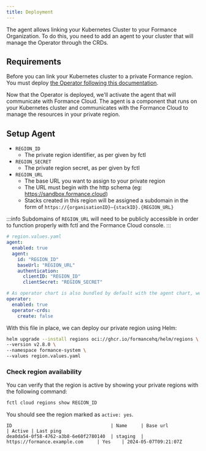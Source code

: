```yaml
---
title: Deployment
---
```

The agent allows linking your Kubernetes Cluster to your Formance Organization. To do this, you need to add an agent to your cluster that will manage the Operator through the CRDs.

## Requirements

Before you can link your Kubernetes cluster to a private Formance region. You must deploy [the Operator following this documentation](/operator/Installation).

Now that the Operator is deployed, we'll activate the agent that will communicate with Formance Cloud. The agent is a component that runs on your Kubernetes cluster and communicates with the Formance Cloud to manage the resources in your private region.

## Setup Agent

* `REGION_ID`
  * The private region identifier, as per given by fctl
* `REGION_SECRET`
  * The private region secret, as per given by fctl
* `REGION_URL`
  * The base URL you want to assign to your private region
  * The URL must begin with the http schema (eg: https://sandbox.formance.cloud)
  * Stacks created in this region will be assigned a subdomain in the form of `https://{organisationID}—{stackID}.{REGION_URL}`

:::info
Subdomains of `REGION_URL` will need to be publicly accessible in order to function properly with fctl and the Formance Cloud console.
:::

```yaml
# region.values.yaml
agent:
  enabled: true
  agent:
    id: "REGION_ID"
    baseUrl: "REGION_URL"
    authentication:
      clientID: "REGION_ID"
      clientSecret: "REGION_SECRET"

# As operator chart is also bundled by default with the agent chart, we can reuse the setup from the operator deployment
operator:
  enabled: true
  operator-crds:
    create: false

```

With this file in place, we can deploy our private region using Helm:

```bash
helm upgrade --install regions oci://ghcr.io/formancehq/helm/regions \
--version v2.8.0 \
--namespace formance-system \
--values region.values.yaml
```


### Check region availability

You can verify that the region is active by showing your private regions with the following command:

```bash
fctl cloud regions show REGION_ID
```

You should see the region marked as `active: yes`.

```
ID                                    | Name     | Base url                         | Active | Last ping
dea0da54-0f58-4762-a3b8-6e60f2780140  | staging  | https://formance.example.com     | Yes    | 2024-05-07T09:21:07Z
```
